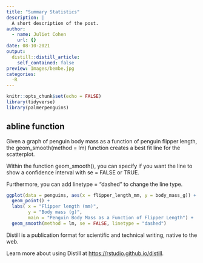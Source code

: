 ```yaml
---
title: "Summary Statistics"
description: |
  A short description of the post.
author:
  - name: Juliet Cohen
    url: {}
date: 08-10-2021
output:
  distill::distill_article:
    self_contained: false
preview: Images/bembe.jpg
categories:
  -R
---
```



```r
knitr::opts_chunk$set(echo = FALSE)
library(tidyverse)
library(palmerpenguins)
```

## abline function

Given a graph of penguin body mass as a function of penguin flipper length, the geom_smooth(method = lm) function creates a best fit line for the scatterplot.

Within the function geom_smooth(), you can specify if you want the line to show a confidence interval with se = FALSE or TRUE.

Furthermore, you can add linetype = "dashed" to change the line type.

```r
ggplot(data = penguins, aes(x = flipper_length_mm, y = body_mass_g)) +
  geom_point() +
  labs( x = "Flipper length (mm)", 
        y = "Body mass (g)", 
        main = "Penguin Body Mass as a Function of Flipper Length") +
  geom_smooth(method = lm, se = FALSE, linetype = "dashed")

```



Distill is a publication format for scientific and technical writing, native to the web.

Learn more about using Distill at <https://rstudio.github.io/distill>.


